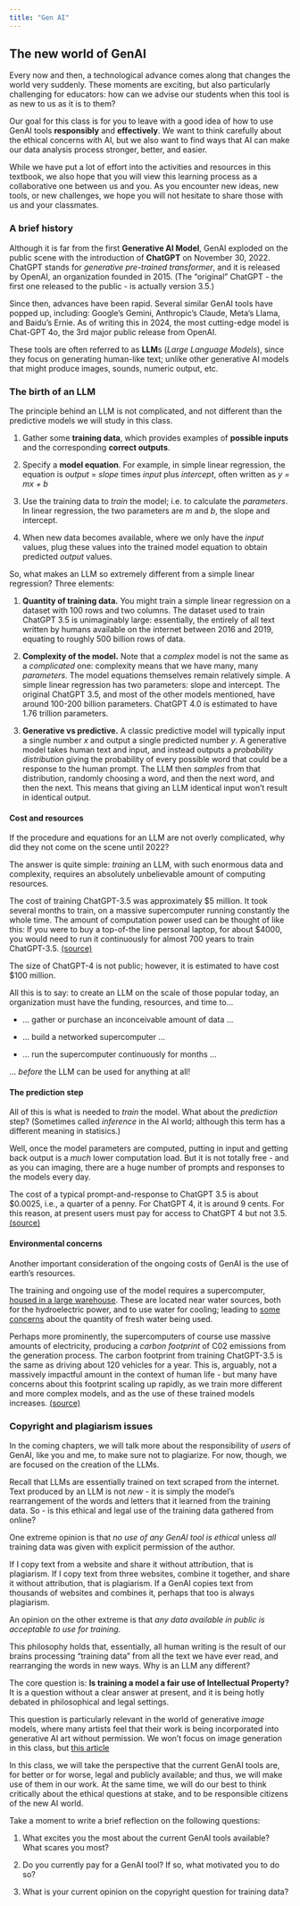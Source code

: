 ```yaml
---
title: "Gen AI"
---
```


## The new world of GenAI

Every now and then, a technological advance comes along that changes the world very suddenly.  These moments are exciting, but also particularly challenging for educators:  how can we advise our students when this tool is as new to us as it is to them?

Our goal for this class is for you to leave with a good idea of how to use GenAI tools **responsibly** and **effectively**. We want to think carefully about the ethical concerns with AI, but we also want to find ways that AI can make our data analysis process stronger, better, and easier.

While we have put a lot of effort into the activities and resources in this textbook, we also hope that you will view this learning process as a collaborative one between us and you.  As you encounter new ideas, new tools, or new challenges, we hope you will not hesitate to share those with us and your classmates.


### A brief history

Although it is far from the first **Generative AI Model**, GenAI exploded on the public scene with the introduction of **ChatGPT** on November 30, 2022.  ChatGPT stands for *generative pre-trained transformer*, and it is released by OpenAI, an organization founded in 2015.  (The "original" ChatGPT - the first one released to the public - is actually version 3.5.)

Since then, advances have been rapid.  Several similar GenAI tools have popped up, including: Google's Gemini, Anthropic's Claude, Meta's Llama, and Baidu's Ernie. As of writing this in 2024, the most cutting-edge model is Chat-GPT 4o, the 3rd major public release from OpenAI.  

These tools are often referred to as **LLM**s (*Large Language Models*), since they focus on generating human-like text; unlike other generative AI models that might produce images, sounds, numeric output, etc.

### The birth of an LLM

The principle behind an LLM is not complicated, and not different than the predictive models we will study in this class.

1. Gather some **training data**, which provides examples of **possible inputs** and the corresponding **correct outputs**.

2. Specify a **model equation**.  For example, in simple linear regression, the equation is *output* = *slope* times *input* plus *intercept*, often written as *y = mx + b*

3. Use the training data to *train* the model; i.e. to calculate the *parameters*.  In linear regression, the two parameters are *m* and *b*, the slope and intercept.

4. When new data becomes available, where we only have the *input* values, plug these values into the trained model equation to obtain predicted *output* values.

So, what makes an LLM so extremely different from a simple linear regression?  Three elements:

1. **Quantity of training data.**  You might train a simple linear regression on a dataset with 100 rows and two columns.  The dataset used to train ChatGPT 3.5 is unimaginably large: essentially, the entirely of all text written by humans available on the internet between 2016 and 2019, equating to roughly 500 billion rows of data.

2. **Complexity of the model.** Note that a *complex* model is not the same as a *complicated* one: complexity means that we have many, many *parameters*.  The model equations themselves remain relatively simple.  A simple linear regression has two parameters: slope and intercept.  The original ChatGPT 3.5, and most of the other models mentioned, have around 100-200 billion parameters.  ChatGPT 4.0 is estimated to have 1.76 trillion parameters.

3. **Generative vs predictive.** A classic predictive model will typically input a single number $x$ and output a single predicted number $y$.  A generative model takes human text and input, and instead outputs a *probability distribution* giving the probability of every possible word that could be a response to the human prompt.  The LLM then *samples* from that distribution, randomly choosing a word, and then the next word, and then the next.  This means that giving an LLM identical input won't result in identical output.

#### Cost and resources

If the procedure and equations for an LLM are not overly complicated, why did they not come on the scene until 2022?

The answer is quite simple: *training* an LLM, with such enormous data and complexity, requires an absolutely unbelievable amount of computing resources.

The cost of training ChatGPT-3.5 was approximately \$5 million. It took several months to train, on a massive supercomputer running constantly the whole time.  The amount of computation power used can be thought of like this: If you were to buy a top-of-the line personal laptop, for about \$4000, you would need to run it continuously for almost 700 years to train ChatGPT-3.5. [(source)](https://lambdalabs.com/blog/demystifying-gpt-3) 

The size of ChatGPT-4 is not public; however, it is estimated to have cost \$100 million.

All this is to say: to create an LLM on the scale of those popular today, an organization must have the funding, resources, and time to...

* ... gather or purchase an inconceivable amount of data ...

* ... build a networked supercomputer ...

* ... run the supercomputer continuously for months ...

... *before* the LLM can be used for anything at all!


#### The prediction step

All of this is what is needed to *train* the model.  What about the *prediction* step? (Sometimes called *inference* in the AI world; although this term has a different meaning in statisics.)

Well, once the model parameters are computed, putting in input and getting back output is a *much* lower computation load.  But it is not totally free - and as you can imaging, there are a huge number of prompts and responses to the models every day.

The cost of a typical prompt-and-response to ChatGPT 3.5 is about \$0.0025, i.e., a quarter of a penny.  For ChatGPT 4, it is around 9 cents. For this reason, at present users must pay for access to ChatGPT 4 but not 3.5.  [(source)](https://community.openai.com/t/gpt4-and-gpt-3-5-turb-api-cost-comparison-and-understanding/106192)


#### Environmental concerns

Another important consideration of the ongoing costs of GenAI is the use of earth's resources. 

The training and ongoing use of the model requires a supercomputer, [housed in a large warehouse](https://maps.app.goo.gl/26WaN6iELoXBq55x7).  These are located near water sources, both for the hydroelectric power, and to use water for cooling; leading to [some concerns](https://earth.org/environmental-impact-chatgpt/) about the quantity of fresh water being used.

Perhaps more prominently, the supercomputers of course use massive amounts of electricity, producing a *carbon footprint* of C02 emissions from the generation process. The carbon footprint from training ChatGPT-3.5 is the same as driving about 120 vehicles for a year.  This is, arguably, not a massively impactful amount in the context of human life - but many have concerns about this footprint scaling up rapidly, as we train more different and more complex models, and as the use of these trained models increases. [(source)](https://www.scientificamerican.com/article/a-computer-scientist-breaks-down-generative-ais-hefty-carbon-footprint/)


### Copyright and plagiarism issues

In the coming chapters, we will talk more about the responsibility of *users* of GenAI, like you and me, to make sure not to plagiarize.  For now, though, we are focused on the creation of the LLMs.

Recall that LLMs are essentially trained on text scraped from the internet.  Text produced by an LLM is not *new* - it is simply the model's rearrangement of the words and letters that it learned from the training data.  So - is this ethical and legal use of the training data gathered from online?

One extreme opinion is that *no use of any GenAI tool is ethical* unless *all* training data was given with explicit permission of the author.  

If I copy text from a website and share it without attribution, that is plagiarism.  If I copy text from three websites, combine it together, and share it without attribution, that is plagiarism. If a GenAI copies text from thousands of websites and combines it, perhaps that too is always plagiarism.

An opinion on the other extreme is that *any data available in public is acceptable to use for training*.  

This philosophy holds that, essentially, all human writing is the result of our brains processing "training data" from all the text we have ever read, and rearranging the words in new ways.  Why is an LLM any different?

The core question is: **Is training a model a fair use of Intellectual Property?**  It is a question without a clear answer at present, and it is being hotly debated in philosophical and legal settings.


:::{.callout-learn-more .icon collapse="true"}
This question is particularly relevant in the world of generative *image* models, where many artists feel that their work is being incorporated into generative AI art without permission. We won't focus on image generation in this class, but [this article](https://hbr.org/2023/04/generative-ai-has-an-intellectual-property-problem is an interesting read on the topic.)
:::

In this class, we will take the perspective that the current GenAI tools are, for better or for worse, legal and publicly available; and thus, we will make use of them in our work.  At the same time, we will do our best to think critically about the ethical questions at stake, and to be responsible citizens of the new AI world.


:::{.callout-check-in}

Take a moment to write a brief reflection on the following questions:

1. What excites you the most about the current GenAI tools available?  What scares you most?

2. Do you currently pay for a GenAI tool?  If so, what motivated you to do so?

3. What is your current opinion on the copyright question for training data?

:::
